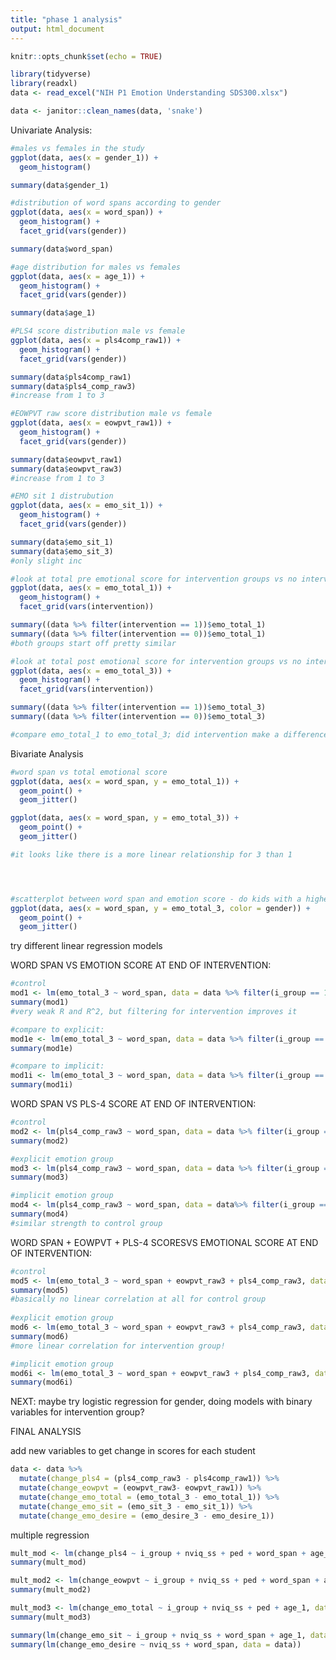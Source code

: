 ```yaml
---
title: "phase 1 analysis"
output: html_document
---
```


```r
knitr::opts_chunk$set(echo = TRUE)
```

```r
library(tidyverse)
library(readxl)
data <- read_excel("NIH P1 Emotion Understanding SDS300.xlsx")

data <- janitor::clean_names(data, 'snake')
```


Univariate Analysis:
```r
#males vs females in the study
ggplot(data, aes(x = gender_1)) +
  geom_histogram()

summary(data$gender_1)

#distribution of word spans according to gender
ggplot(data, aes(x = word_span)) +
  geom_histogram() +
  facet_grid(vars(gender))

summary(data$word_span)

#age distribution for males vs females
ggplot(data, aes(x = age_1)) +
  geom_histogram() +
  facet_grid(vars(gender))

summary(data$age_1)

#PLS4 score distribution male vs female
ggplot(data, aes(x = pls4comp_raw1)) +
  geom_histogram() +
  facet_grid(vars(gender))

summary(data$pls4comp_raw1)
summary(data$pls4_comp_raw3)
#increase from 1 to 3

#EOWPVT raw score distribution male vs female 
ggplot(data, aes(x = eowpvt_raw1)) +
  geom_histogram() +
  facet_grid(vars(gender))

summary(data$eowpvt_raw1)
summary(data$eowpvt_raw3)
#increase from 1 to 3

#EMO sit 1 distrubution
ggplot(data, aes(x = emo_sit_1)) +
  geom_histogram() +
  facet_grid(vars(gender))

summary(data$emo_sit_1)
summary(data$emo_sit_3)
#only slight inc

#look at total pre emotional score for intervention groups vs no intervention
ggplot(data, aes(x = emo_total_1)) +
  geom_histogram() +
  facet_grid(vars(intervention))

summary((data %>% filter(intervention == 1))$emo_total_1)
summary((data %>% filter(intervention == 0))$emo_total_1)
#both groups start off pretty similar

#look at total post emotional score for intervention groups vs no intervention
ggplot(data, aes(x = emo_total_3)) +
  geom_histogram() +
  facet_grid(vars(intervention))

summary((data %>% filter(intervention == 1))$emo_total_3)
summary((data %>% filter(intervention == 0))$emo_total_3)

#compare emo_total_1 to emo_total_3; did intervention make a difference?
```

Bivariate Analysis
```r
#word span vs total emotional score
ggplot(data, aes(x = word_span, y = emo_total_1)) +
  geom_point() +
  geom_jitter()

ggplot(data, aes(x = word_span, y = emo_total_3)) +
  geom_point() +
  geom_jitter()

#it looks like there is a more linear relationship for 3 than 1




#scatterplot between word span and emotion score - do kids with a higher word span have better emotional understanding? 
ggplot(data, aes(x = word_span, y = emo_total_3, color = gender)) +
  geom_point() +
  geom_jitter()
```


try different linear regression models

WORD SPAN VS EMOTION SCORE AT END OF INTERVENTION:
```r
#control
mod1 <- lm(emo_total_3 ~ word_span, data = data %>% filter(i_group == 1))
summary(mod1)
#very weak R and R^2, but filtering for intervention improves it

#compare to explicit:
mod1e <- lm(emo_total_3 ~ word_span, data = data %>% filter(i_group == 2))
summary(mod1e)

#compare to implicit:
mod1i <- lm(emo_total_3 ~ word_span, data = data %>% filter(i_group == 3))
summary(mod1i)
```


WORD SPAN VS PLS-4 SCORE AT END OF INTERVENTION:
```r
#control
mod2 <- lm(pls4_comp_raw3 ~ word_span, data = data %>% filter(i_group == 1))
summary(mod2)

#explicit emotion group
mod3 <- lm(pls4_comp_raw3 ~ word_span, data = data %>% filter(i_group == 2))
summary(mod3)

#implicit emotion group
mod4 <- lm(pls4_comp_raw3 ~ word_span, data = data%>% filter(i_group == 3))
summary(mod4)
#similar strength to control group
```

WORD SPAN + EOWPVT + PLS-4 SCORESVS EMOTIONAL SCORE AT END OF INTERVENTION:
```r
#control
mod5 <- lm(emo_total_3 ~ word_span + eowpvt_raw3 + pls4_comp_raw3, data = data %>% filter(i_group == 1))
summary(mod5)
#basically no linear correlation at all for control group
  
#explicit emotion group
mod6 <- lm(emo_total_3 ~ word_span + eowpvt_raw3 + pls4_comp_raw3, data = data %>% filter(i_group == 2))
summary(mod6)
#more linear correlation for intervention group!

#implicit emotion group
mod6i <- lm(emo_total_3 ~ word_span + eowpvt_raw3 + pls4_comp_raw3, data = data %>% filter(i_group == 3))
summary(mod6i)
```


NEXT: maybe try logistic regression for gender, doing models with binary variables for intervention group?



FINAL ANALYSIS

add new variables to get change in scores for each student
```r
data <- data %>%
  mutate(change_pls4 = (pls4_comp_raw3 - pls4comp_raw1)) %>%
  mutate(change_eowpvt = (eowpvt_raw3- eowpvt_raw1)) %>%
  mutate(change_emo_total = (emo_total_3 - emo_total_1)) %>%
  mutate(change_emo_sit = (emo_sit_3 - emo_sit_1)) %>%
  mutate(change_emo_desire = (emo_desire_3 - emo_desire_1)) 
```


multiple regression
```r
mult_mod <- lm(change_pls4 ~ i_group + nviq_ss + ped + word_span + age_1, data = data)
summary(mult_mod)

mult_mod2 <- lm(change_eowpvt ~ i_group + nviq_ss + ped + word_span + age_1, data = data)
summary(mult_mod2)

mult_mod3 <- lm(change_emo_total ~ i_group + nviq_ss + ped + age_1, data = data)
summary(mult_mod3)

summary(lm(change_emo_sit ~ i_group + nviq_ss + word_span + age_1, data = data))
summary(lm(change_emo_desire ~ nviq_ss + word_span, data = data))

```

